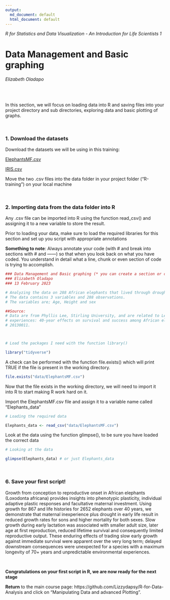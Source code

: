 ```yaml
---
output:
  md_document: default
  html_document: default
---
```



*R for Statistics and Data Visualization - An Introduction for Life Scientists 1*

# Data Management and Basic graphing

###### Elizabeth Oladapo

<br/>

In this section, we will focus on loading data into R and saving files into your project directory and sub directories, exploring data and basic plotting of graphs. 

<br/>

### 1. Download the datasets

Download the datasets we will be using in this training: 

[ElephantsMF.csv](http://rcg.group.shef.ac.uk/courses/R/Dataset/ElephantsMF.csv) 

[IRIS.csv](http://rcg.group.shef.ac.uk/courses/R/Dataset/IRIS.csv)

Move the two .csv files into the data folder in your project folder ("R-training") on your local machine

<br/>

### 2. Importing data from the data folder into R

Any .csv file can be imported into R using the function read_csv() and assigning it to a new variable to store the result.
<br/>

Prior to loading your data, make sure to load the required libraries for this section and set up you script with appropriate annotations

__Something to note__: Always annotate your code (with # and break into sections with # and ------) so that when you look back on what you have coded. You understand in detail what a line, chunk or even section of code is trying to accomplish.

```r
### Data Management and Basic graphing (* you can create a section or chapter by putting "----" @ the end of this line)
### Elizabeth Oladapo
### 13 February 2023

# Analyzing the data on 288 African elephants that lived through droughts in the first two years of life.
# The data contains 3 variables and 288 observations.
# The variables are; Age, Height and sex

##Source:
# Data are from Phyllis Lee, Stirling University, and are related to Lee, P., et al. (2013), "Enduring consequences of early 
# experiences: 40-year effects on survival and success among African elephants," Biology Letters, 9: 
# 20130011.



# Load the packages I need with the function library()

library("tidyverse")

```



A check can be performed with  the function file.exists() which will print TRUE if the file is present in the working directory.

```r

file.exists("data/ElephantsMF.csv")

```

Now that the file exists in the working directory, we will need to import it into R to start making R work hard on it.

Import the ElephantsMF.csv file and assign it to a variable name called "Elephants_data"

```r
# Loading the required data

Elephants_data <- read_csv("data/ElephantsMF.csv")

```

Look at the data using the function glimpse(), to be sure you have loaded the correct data
```r
# Looking at the data

glimpse(Elephants_data) # or just Elephants_data

```

<br/>

### 6. Save your first script!







Growth from conception to reproductive onset in African elephants (Loxodonta africana) provides insights into phenotypic plasticity, individual adaptive plastic responses and facultative maternal investment. Using growth for 867 and life histories for 2652 elephants over 40 years, we demonstrate that maternal inexperience plus drought in early life result in reduced growth rates for sons and higher mortality for both sexes. Slow growth during early lactation was associated with smaller adult size, later age at first reproduction, reduced lifetime survival and consequently limited reproductive output. These enduring effects of trading slow early growth against immediate survival were apparent over the very long term; delayed downstream consequences were unexpected for a species with a maximum longevity of 70+ years and unpredictable environmental experiences.








<br/>

__Congratulations on your first script in R, we are now ready for the next stage__

__Return__ to the main course page:
https://github.com/Lizzydapsy/R-for-Data-Analysis and click on "Manipulating Data and advanced Plotting".